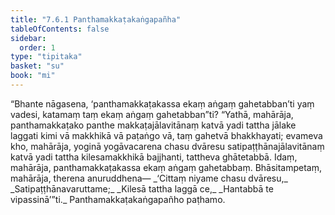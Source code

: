 ```yaml
---
title: "7.6.1 Panthamakkaṭakaṅgapañha"
tableOfContents: false
sidebar:
  order: 1
type: "tipitaka"
basket: "su"
book: "mi"
---
```



<DynamicBreadcrumb />

<Division number="275" book="mi">

<Paragraph number="1935" book="mi">
“Bhante nāgasena, ‘panthamakkaṭakassa ekaṃ aṅgaṃ gahetabban’ti yaṃ vadesi, katamaṃ taṃ ekaṃ aṅgaṃ gahetabban”ti? “Yathā, mahārāja, panthamakkaṭako panthe makkaṭajālavitānaṃ katvā yadi tattha jālake laggati kimi vā makkhikā vā paṭaṅgo vā, taṃ gahetvā bhakkhayati; evameva kho, mahārāja, yoginā yogāvacarena chasu dvāresu satipaṭṭhānajālavitānaṃ katvā yadi tattha kilesamakkhikā bajjhanti, tattheva ghātetabbā. Idaṃ, mahārāja, panthamakkaṭakassa ekaṃ aṅgaṃ gahetabbaṃ. Bhāsitampetaṃ, mahārāja, therena anuruddhena—
</Paragraph>

<Paragraph number="1936" type="verses" book="mi">
_‘Cittaṃ niyame chasu dvāresu,_  
_Satipaṭṭhānavaruttame;_  
_Kilesā tattha laggā ce,_  
_Hantabbā te vipassinā’”ti._  


</Paragraph>
</Division>

<Paragraph number="1937" type="center" book="mi">
Panthamakkaṭakaṅgapañho paṭhamo.
</Paragraph>